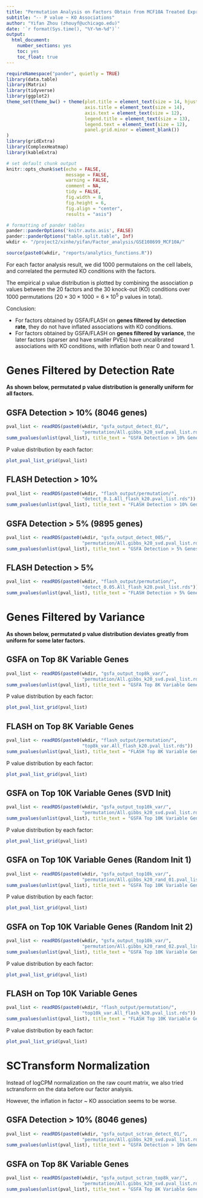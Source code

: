 ```yaml
---
title: "Permutation Analysis on Factors Obtain from MCF10A Treated Expression Data"
subtitle: "-- P value ~ KO Associations"
author: "Yifan Zhou (zhouyf@uchicago.edu)"
date: '`r format(Sys.time(), "%Y-%m-%d")`'
output:
  html_document:
    number_sections: yes
    toc: yes
    toc_float: true
---
```


```r
requireNamespace("pander", quietly = TRUE)
library(data.table)
library(Matrix)
library(tidyverse)
library(ggplot2)
theme_set(theme_bw() + theme(plot.title = element_text(size = 14, hjust = 0.5),
                             axis.title = element_text(size = 14),
                             axis.text = element_text(size = 12),
                             legend.title = element_text(size = 13),
                             legend.text = element_text(size = 12),
                             panel.grid.minor = element_blank())
)
library(gridExtra)
library(ComplexHeatmap)
library(kableExtra)

# set default chunk output
knitr::opts_chunk$set(echo = FALSE,
                      message = FALSE,
                      warning = FALSE,
                      comment = NA,
                      tidy = FALSE,
                      fig.width = 8,
                      fig.height = 6,
                      fig.align = "center",
                      results = "asis")

# formatting of pander tables
pander::panderOptions('knitr.auto.asis', FALSE)
pander::panderOptions("table.split.table", Inf)
wkdir <- "/project2/xinhe/yifan/Factor_analysis/GSE108699_MCF10A/"
```

```r
source(paste0(wkdir, "reports/analytics_functions.R"))
```

For each factor analysis result, we did 1000 permutaions on the cell labels, and correlated the permuted KO conditions with the factors.

The empirical p value distribution is plotted by combining the association p values between the 20 factors and the 30 knock-out (KO) conditions over 1000 permutations ($20\times 30\times 1000 = 6\times 10^5$ p values in total).

Conclusion:

* For factors obtained by GSFA/FLASH on **genes filtered by detection rate**, they do not have inflated associations with KO conditions.   
* For factors obtained by GSFA/FLASH on **genes filtered by variance**, the later factors (sparser and have smaller PVEs) have uncalibrated associations with KO conditions, with inflation both near 0 and toward 1.

# Genes Filtered by Detection Rate

**As shown below, permutated p value distribution is generally uniform for all factors.**

## GSFA Detection > 10% (8046 genes)

```r
pval_list <- readRDS(paste0(wkdir, "gsfa_output_detect_01/",
                            "permutation/All.gibbs_k20_svd.pval_list.rds"))
summ_pvalues(unlist(pval_list), title_text = "GSFA Detection > 10% Genes\n(20 Factors, 30 KOs)")
```

P value distribution by each factor:

```r
plot_pval_list_grid(pval_list)
```

## FLASH Detection > 10%

```r
pval_list <- readRDS(paste0(wkdir, "flash_output/permutation/",
                            "detect_0.1.All_flash_k20.pval_list.rds"))
summ_pvalues(unlist(pval_list), title_text = "FLASH Detection > 10% Genes\n(20 Factors, 30 KOs)")
```

## GSFA Detection > 5% (9895 genes)

```r
pval_list <- readRDS(paste0(wkdir, "gsfa_output_detect_005/",
                            "permutation/All.gibbs_k20_svd.pval_list.rds"))
summ_pvalues(unlist(pval_list), title_text = "GSFA Detection > 5% Genes\n(20 Factors, 30 KOs)")
```

## FLASH Detection > 5%

```r
pval_list <- readRDS(paste0(wkdir, "flash_output/permutation/",
                            "detect_0.05.All_flash_k20.pval_list.rds"))
summ_pvalues(unlist(pval_list), title_text = "FLASH Detection > 5% Genes\n(20 Factors, 30 KOs)")
```

# Genes Filtered by Variance

**As shown below, permutated p value distribution deviates greatly from uniform for some later factors.**

## GSFA on Top 8K Variable Genes

```r
pval_list <- readRDS(paste0(wkdir, "gsfa_output_top8k_var/",
                            "permutation/All.gibbs_k20_svd.pval_list.rds"))
summ_pvalues(unlist(pval_list), title_text = "GSFA Top 8K Variable Genes\n(20 Factors, 30 KOs)")
```

P value distribution by each factor:

```r
plot_pval_list_grid(pval_list)
```

## FLASH on Top 8K Variable Genes

```r
pval_list <- readRDS(paste0(wkdir, "flash_output/permutation/",
                            "top8k_var.All_flash_k20.pval_list.rds"))
summ_pvalues(unlist(pval_list), title_text = "FLASH Top 8K Variable Genes\n(20 Factors, 30 KOs)")
```

P value distribution by each factor:

```r
plot_pval_list_grid(pval_list)
```

## GSFA on Top 10K Variable Genes (SVD Init)

```r
pval_list <- readRDS(paste0(wkdir, "gsfa_output_top10k_var/",
                            "permutation/All.gibbs_k20_svd.pval_list.rds"))
summ_pvalues(unlist(pval_list), title_text = "GSFA Top 10K Variable Genes\n(SVD Init)")
```

P value distribution by each factor:

```r
plot_pval_list_grid(pval_list)
```

## GSFA on Top 10K Variable Genes (Random Init 1)

```r
pval_list <- readRDS(paste0(wkdir, "gsfa_output_top10k_var/",
                            "permutation/All.gibbs_k20_rand_01.pval_list.rds"))
summ_pvalues(unlist(pval_list), title_text = "GSFA Top 10K Variable Genes\n(Random Init 1)")
```

P value distribution by each factor:

```r
plot_pval_list_grid(pval_list)
```

## GSFA on Top 10K Variable Genes (Random Init 2)

```r
pval_list <- readRDS(paste0(wkdir, "gsfa_output_top10k_var/",
                            "permutation/All.gibbs_k20_rand_02.pval_list.rds"))
summ_pvalues(unlist(pval_list), title_text = "GSFA Top 10K Variable Genes\n(Random Init 2)")
```

P value distribution by each factor:

```r
plot_pval_list_grid(pval_list)
```

## FLASH on Top 10K Variable Genes

```r
pval_list <- readRDS(paste0(wkdir, "flash_output/permutation/",
                            "top10k_var.All_flash_k20.pval_list.rds"))
summ_pvalues(unlist(pval_list), title_text = "FLASH Top 10K Variable Genes\n(20 Factors, 30 KOs)")
```

P value distribution by each factor:

```r
plot_pval_list_grid(pval_list)
```

# SCTransform Normalization

Instead of logCPM normalization on the raw count matrix, we also tried sctransform on the data before our factor analysis.

However, the inflation in factor ~ KO association seems to be worse.

## GSFA Detection > 10% (8046 genes)

```r
pval_list <- readRDS(paste0(wkdir, "gsfa_output_sctran_detect_01/",
                            "permutation/All.gibbs_k20_svd.pval_list.rds"))
summ_pvalues(unlist(pval_list), title_text = "GSFA Detection > 10% Genes\n(20 Factors, 30 KOs)")
```

## GSFA on Top 8K Variable Genes

```r
pval_list <- readRDS(paste0(wkdir, "gsfa_output_sctran_top8k_var/",
                            "permutation/All.gibbs_k20_svd.pval_list.rds"))
summ_pvalues(unlist(pval_list), title_text = "GSFA Top 8K Variable Genes\n(20 Factors, 30 KOs)")
```
